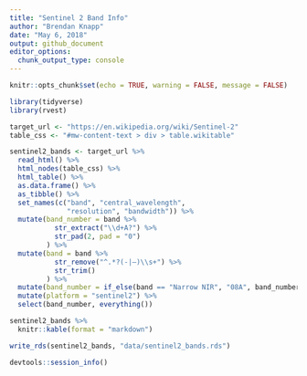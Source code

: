 ```yaml
---
title: "Sentinel 2 Band Info"
author: "Brendan Knapp"
date: "May 6, 2018"
output: github_document
editor_options: 
  chunk_output_type: console
---
```


```r
knitr::opts_chunk$set(echo = TRUE, warning = FALSE, message = FALSE)
```

```r
library(tidyverse)
library(rvest)
```

```r
target_url <- "https://en.wikipedia.org/wiki/Sentinel-2"
table_css <- "#mw-content-text > div > table.wikitable"

sentinel2_bands <- target_url %>%
  read_html() %>% 
  html_nodes(table_css) %>% 
  html_table() %>%
  as.data.frame() %>% 
  as_tibble() %>% 
  set_names(c("band", "central_wavelength",
              "resolution", "bandwidth")) %>% 
  mutate(band_number = band %>% 
           str_extract("\\d+A?") %>% 
           str_pad(2, pad = "0")
         ) %>% 
  mutate(band = band %>% 
           str_remove("^.*?(-|–)\\s+") %>% 
           str_trim()
         ) %>% 
  mutate(band_number = if_else(band == "Narrow NIR", "08A", band_number)) %>% 
  mutate(platform = "sentinel2") %>% 
  select(band_number, everything())
```

```r
sentinel2_bands %>% 
  knitr::kable(format = "markdown")
```

```r
write_rds(sentinel2_bands, "data/sentinel2_bands.rds")
```

```r
devtools::session_info()
```

